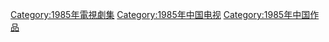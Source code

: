 {{Catnav|頁面分類|...|电视节目|电视剧|每年電視影集|1985年電視影集}}
{{Catnav|頁面分類|...|电视节目|电视剧|各國電視劇|中国电视剧|每年中國電視劇集}}

{{cat year nav
| year = 1985
| cat = 中國電視劇集 
| sortkey = 中國電視劇集
| article = 中國電視劇
| in = 
}}

[[Category:1985年電視劇集|Category:1985年電視劇集]]
[[Category:1985年中国电视|Category:1985年中国电视]]
[[Category:1985年中国作品|Category:1985年中国作品]]